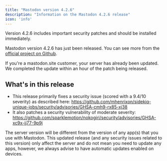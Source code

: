 ```yaml
---
title: "Mastodon version 4.2.6"
description: "Information on the Mastodon 4.2.6 release"
icon: 'info'
---
```


<Warning>Version 4.2.6 includes important security patches and should be installed immediately.</Warning>

Mastodon version 4.2.6 has just been released. You can see more from the [official project on Github](https://github.com/mastodon/mastodon/releases/tag/v4.2.6).

<Tip>If you're a mastodon.site customer, your server has already been updated. We completed the update within an hour of the patch being released.</Tip>

## What's in this release

- This release primarily fixes a security issue (scored with a 9.4/10 severity) as described here: https://github.com/mhenrixon/sidekiq-unique-jobs/security/advisories/GHSA-cmh9-rx85-xj38
- It also patches a security vulnerability of moderate severity: https://github.com/sparklemotion/nokogiri/security/advisories/GHSA-xc9x-jj77-9p9j

<Snippet file="server-version.mdx" />

<Tip>The server version will be different from the version of any app(s) that you use with Mastodon. This updated release (and any security issues related to this version) only affect the server and do not mean you need to update any apps, however, we always advise to have automatic updates enabled on devices.</Tip>